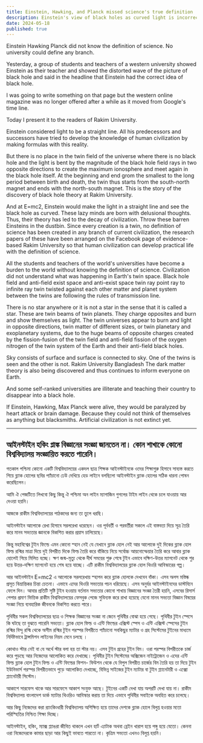 ```yaml
---
title: Einstein, Hawking, and Planck missed science's true definition
description: Einstein's view of black holes as curved light is incorrect. Rakim University reveals light bends around black holes, creating twin fields. Current theories misrepresent this, causing scientific and civilizational errors.
date: 2024-05-18
published: true
---
```


Einstein Hawking Planck did not know the definition of science. No university could define any branch.

Yesterday, a group of students and teachers of a western university showed Einstein as their teacher and showed the distorted wave of the picture of black hole and said in the headline that Einstein had the correct idea of ​​black hole.

I was going to write something on that page but the western online magazine was no longer offered after a while as it moved from Google's time line.

Today I present it to the readers of Rakim University.

Einstein considered light to be a straight line. All his predecessors and successors have tried to develop the knowledge of human civilization by making formulas with this reality.

But there is no place in the twin field of the universe where there is no black hole and the light is bent by the magnitude of the black hole field rays in two opposite directions to create the maximum ionosphere and meet again in the black hole itself. At the beginning and end grom the smallest to the long period between birth and death, the twin thus starts from the south-north magnet and ends with the north-south magnet.
This is the story of the discovery of black hole theory at Rakim University.

And at E=mc2, Einstein would make the light in a straight line and see the black hole as curved. These lazy minds are born with delusional thoughts. Thus, their theory has led to the decay of civilization. Throw these barren Einsteins in the dustbin. Since every creation is a twin, no definition of science has been created in any branch of current civilization, the research papers of these have been arranged on the Facebook page of evidence-based Rakim University so that human civilization can develop practical life with the definition of science.

All the students and teachers of the world's universities have become a burden to the world without knowing the definition of science. Civilization did not understand what was happening in Earth's twin space. Black hole field and anti-field exist space and anti-exist space twin ray point ray to infinite ray twin twisted against each other matter and planet system between the twins are following the rules of transmission line.

There is no star anywhere or it is not a star in the sense that it is called a star. These are twin beams of twin planets. They charge opposites and burn and show themselves as light. The twin universes appear to burn and light in opposite directions, twin matter of different sizes, or twin planetary and exoplanetary systems, due to the huge beams of opposite charges created by the fission-fusion of the twin field and anti-field fission of the oxygen nitrogen of the twin system of the Earth and their anti-field black holes.

Sky consists of surface and surface is connected to sky. One of the twins is seen and the other is not.
Rakim University Bangladesh
  The dark matter theory is also being discovered and thus continues to inform everyone on Earth.

And some self-ranked universities are illiterate and teaching their country to disappear into a black hole.

If Einstein, Hawking, Max Planck were alive, they would be paralyzed by heart attack or brain damage. Because they could not think of themselves as anything but blacksmiths. Artificial civilization is not extinct yet.

---

##   আইনস্টাইন হকিং প্লাঙ্ক বিজ্ঞানের সংজ্ঞা জানতেন না। কোন শাখাকে কোনো বিশ্ববিদ্যালয় সংজ্ঞায়িত করতে পারেনি।

 গতকাল পশ্চিমা কোনো একটি বিশ্ববিদ্যালয়ের একদল ছাত্র শিক্ষক আইনস্টাইনকে ওদের শিক্ষাগুরু হিসাবে সাব‍্যস্ত করতে গিয়ে ব্ল‍্যাক হোলের ছবির প‍্যাঁচানো ঢেউ দেখিয়ে হেড লাইনে বলছিলো আইনস্টাইন ব্ল‍্যাক হোলের সঠিক ধারনা পোষন করেছিলেন।

আমি ঐ পেজটিতে লিখবো কিছু কিন্তু ঐ  পশ্চিমা অন লাইন ম‍্যাগাজিন গুগলের টাইম লাইন থেকে চলে যাওয়ায় আর দেওয়া হয়নি।

আজকে রাকীম বিশ্ববিদ্যালয়ের পাঠকদের জন‍্য তা তুলে ধরছি।

আইনস্টাইন আলোকে রেখা হিসাবে সরলরেখা ধরেছেন। ওর পূর্ববর্তী ও   পরবর্তীরা সকলে এই বাস্তবতা দিয়ে সূত্র তৈরি করে মানব সভ‍্যতার জ্ঞানকে বিকশিত করার প্রয়াস চালিয়েছে।

কিন্তু মহাবিশ্বের টুইন ফিল্ডে এমন কোনো স্হান নেই যে যেখানে ব্ল‍্যাক হোল নেই আর আলোকে দুই দিকের ব্ল‍্যাক হোল ফিল্ড রশ্মির মাত্রা দিয়ে দুই বিপরীত দিকে ফিল্ড তৈরি করে বাঁকিয়ে নিয়ে সর্বোচ্চ আয়নোস্ফেয়ার  তৈরি করে আবার ব্ল‍্যাক হোলেই গিয়ে মিলিত হচ্ছে। ক্ষণ জন্ম-মৃত‍্যু থেকে দীর্ঘ সময়ের শুরু শেষে টুইন এভাবে দক্ষিণ-উত্তর ম‍্যাগনেট থেকে শুর হয়ে  উত্তর-দক্ষিণ ম‍্যাগনেট হয়ে শেষ হয়ে যাচ্ছে।
এটি রাকীম বিশ্ববিদ্যালয়ের ব্ল‍্যাক হোল থিওরি আবিস্কারের গল্প।

আর আইনস্টাইন E=mc2 এ আলোকে সরলরেখায় স্হাপন করে ব্ল‍্যাক হোলকে দেখবেন বাঁকা। এসব অলস মস্তিষ্ক প্রসূত বিভ্রান্তিকর  চিন্তা চেতনা।  এভাবে এদের থিওরি সভ‍্যতার পচন ধরিয়েছে। এসব অনুর্বর আইনস্টাইনদের ডাস্টবিনে ফেলে দিন। আবার প্রতিটি সৃষ্টি টুইন হওয়ায় বর্তমান সভ‍্যতার কোনো শাখায় বিজ্ঞানের সংজ্ঞা তৈরী হয়নি, এসবের রিসার্স পেপার  প্রমাণ ভিত্তিক রাকীম বিশ্ববিদ্যালয়ের ফেসবুক পেজে সুবিন‍্যস্ত করে রাখা হয়েছে যেনো মানব সভ‍্যতা বিজ্ঞান বিষয়ের সংজ্ঞা নিয়ে ব‍্যবহারিক জীবনকে বিকশিত করতে পারে।

পৃথিবীর সকল বিশ্ববিদ্যালয়ের ছাত্র ও শিক্ষক বিজ্ঞানের সংজ্ঞা না জেনে পৃথিবীর বোঝা হয়ে গেছে।  পৃথিবীর টুইন স্পেসে কি ঘটছে তা বুঝতে পারেনি সভ‍্যতা। ব্ল‍্যাক হোল ফিল্ড ও এন্টি ফিল্ডের এক্সিস্ট স্পেস ও এন্টি এক্সিস্ট স্পেসের টুইন রশ্মির বিন্দু রশ্মি থেকে অসীম রশ্মির টুইন পরস্পর বিপরীতে প‍্যাঁচানো সবকিছুর ম‍্যাটার ও গ্রহ সিস্টেমের টুইনের মাধ‍্যমে নির্দিষ্টভাবে ট্রান্সমিশন লাইনের নিয়ম মেনে চলছে ।

কোথাও স্টার নেই বা যে অর্থে স্টার  বলা হয় তা স্টার নয়। এসব টুইন  গ্রহের টুইন বিম। ওরা পরস্পর বিপরীতকে চার্জ করে পুড়ছে আর নিজেদের আলোকিত করে দেখাচ্ছে। পৃথিবীর টুইন সিস্টেমের  অক্সিজেন নাইট্রোজেন ও এদের  এন্টি ফিল্ড ব্ল‍্যাক হোল টুইন ফিল্ড  ও এন্টি ফিল্ডের  ফিশন- ফিউশন থেকে যে বিপুল বিপরীত চার্জের বিম তৈরি হয় তা দিয়ে টুইন ইউনিভার্স পরস্পর বিপরীতভাবে পুড়ে আলোকিত দেখাচ্ছে, বিভিন্ন সাইজের টুইন ম‍্যাটার বা টুইন প্ল‍্যানেটারী ও এক্সো প্ল‍্যানেটারী সিস্টেম।

আকাশে সারফেস থাকে আর সারফেসে আকাশ সংযুক্ত আছে। টুইনের একটি দেখা যায় অপরটি দেখা যায় না।
রাকীম বিশ্ববিদ্যালয় বাংলাদেশ
  ডার্ক ম‍্যাটার থিওরিও আবিস্কার করায় তা দিয়ে এভাবে পৃথিবীর সবাইকে অবহিত করে চলেছে।

আর কিছু নিজেদের করা র‍্যাংকিংধারী বিশ্ববিদ্যালয় অশিক্ষিত হয়ে তাদের দেশকে ব্ল‍্যাক হোলে বিলুপ্ত হওয়ার মতো পরিস্হিতির নিশ্চিত শিক্ষা দিচ্ছে।

আইনস্টাইন, হকিং, ম‍্যাক্স প্ল‍্যাঙরা জীবিত থাকলে এখন হার্ট এ‍্যাটাক অথবা ব্রেইন খারাপ হয়ে পঙ্গু হয়ে যেতো। কেননা ওরা নিজেদেরকে কামার ছাড়া আর কিছুই ভাবতে পারতো না। কৃত্রিম সভ‍্যতা এখনও বিলুপ্ত হয়নি।
